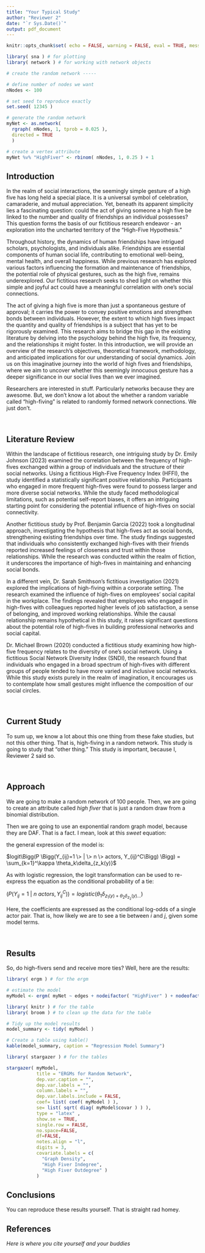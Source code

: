 ```yaml
---
title: "Your Typical Study"
author: "Reviewer 2"
date: "`r Sys.Date()`"
output: pdf_document
---
```


```r

knitr::opts_chunk$set( echo = FALSE, warning = FALSE, eval = TRUE, message = FALSE )

```

```r

library( sna ) # for plotting
library( network ) # for working with network objects

# create the random network -----

# define number of nodes we want
nNodes <- 100

# set seed to reproduce exactly
set.seed( 12345 )

# generate the random network
myNet <- as.network( 
  rgraph( nNodes, 1, tprob = 0.025 ), 
  directed = TRUE 
  )

# create a vertex attribute
myNet %v% "HighFiver" <- rbinom( nNodes, 1, 0.25 ) + 1

```

## Introduction

In the realm of social interactions, the seemingly simple gesture of a high five has long held a special place. It is a universal symbol of celebration, camaraderie, and mutual appreciation. Yet, beneath its apparent simplicity lies a fascinating question: could the act of giving someone a high five be linked to the number and quality of friendships an individual possesses? This question forms the basis of our fictitious research endeavor - an exploration into the uncharted territory of the "High-Five Hypothesis."

Throughout history, the dynamics of human friendships have intrigued scholars, psychologists, and individuals alike. Friendships are essential components of human social life, contributing to emotional well-being, mental health, and overall happiness. While previous research has explored various factors influencing the formation and maintenance of friendships, the potential role of physical gestures, such as the high five, remains underexplored. Our fictitious research seeks to shed light on whether this simple and joyful act could have a meaningful correlation with one's social connections.

The act of giving a high five is more than just a spontaneous gesture of approval; it carries the power to convey positive emotions and strengthen bonds between individuals. However, the extent to which high fives impact the quantity and quality of friendships is a subject that has yet to be rigorously examined. This research aims to bridge this gap in the existing literature by delving into the psychology behind the high five, its frequency, and the relationships it might foster. In this introduction, we will provide an overview of the research's objectives, theoretical framework, methodology, and anticipated implications for our understanding of social dynamics. Join us on this imaginative journey into the world of high fives and friendships, where we aim to uncover whether this seemingly innocuous gesture has a deeper significance in our social lives than we ever imagined.

Researchers are interested in stuff. Particularly networks because they are awesome. But, we don't know a lot about the whether a random variable called "high-fiving" is related to randomly formed network connections. We just don't. 

<br>

## Literature Review

Within the landscape of fictitious research, one intriguing study by Dr. Emily Johnson (2023) examined the correlation between the frequency of high-fives exchanged within a group of individuals and the structure of their social networks. Using a fictitious High-Five Frequency Index (HFFI), the study identified a statistically significant positive relationship. Participants who engaged in more frequent high-fives were found to possess larger and more diverse social networks. While the study faced methodological limitations, such as potential self-report biases, it offers an intriguing starting point for considering the potential influence of high-fives on social connectivity.

Another fictitious study by Prof. Benjamin Garcia (2022) took a longitudinal approach, investigating the hypothesis that high-fives act as social bonds, strengthening existing friendships over time. The study findings suggested that individuals who consistently exchanged high-fives with their friends reported increased feelings of closeness and trust within those relationships. While the research was conducted within the realm of fiction, it underscores the importance of high-fives in maintaining and enhancing social bonds.

In a different vein, Dr. Sarah Smithson's fictitious investigation (2021) explored the implications of high-fiving within a corporate setting. The research examined the influence of high-fives on employees' social capital in the workplace. The findings revealed that employees who engaged in high-fives with colleagues reported higher levels of job satisfaction, a sense of belonging, and improved working relationships. While the causal relationship remains hypothetical in this study, it raises significant questions about the potential role of high-fives in building professional networks and social capital.

Dr. Michael Brown (2020) conducted a fictitious study examining how high-five frequency relates to the diversity of one's social network. Using a fictitious Social Network Diversity Index (SNDI), the research found that individuals who engaged in a broad spectrum of high-fives with different groups of people tended to have more varied and inclusive social networks. While this study exists purely in the realm of imagination, it encourages us to contemplate how small gestures might influence the composition of our social circles.

<br>

## Current Study

To sum up, we know a lot about this one thing from these fake studies, but not this other thing. That is, high-fiving in a random network. This study is going to study that "other thing." This study is important, because I, Reviewer 2 said so. 

<br>

## Approach

We are going to make a random network of 100 people. Then, we are going to create an attribute called *high fiver* that is just a random draw from a binomial distribution. 

Then we are going to use an exponential random graph model, because they are DAF. That is a fact. I mean, look at this *sweet* equation:

the general expression of the model is:  

$logit\Bigg(P \Bigg(Y_{ij}=1 \> | \> n \> actors, Y_{ij}^C\Bigg) \Bigg) = \sum_{k=1}^\kappa \theta_k\delta_{z_k(y)}$  

As with logistic regression, the logit transformation can be used to re-express the equation as the conditional probability of a tie:


$\Bigg(P \Bigg(Y_{ij}=1 \> | \> n \> actors, Y_{ij}^C\Bigg) \Bigg) = logistic(\theta_1\delta_{z_1(y)+\theta_2\delta_{z_2}(y)...})$   

Here, the coefficients are expressed as the conditional log-odds of a single actor pair. That is, how likely we are to see a tie between *i* and *j*, given some model terms.

<br>

## Results

So, do high-fivers send and receive more ties? Well, here are the results:



```r

library( ergm ) # for the ergm

# estimate the model
myModel <- ergm( myNet ~ edges + nodeifactor( "HighFiver" ) + nodeofactor( "HighFiver" ) )

```


```r

library( knitr ) # for the table
library( broom ) # to clean up the data for the table

# Tidy up the model results
model_summary <- tidy( myModel )

# Create a table using kable()
kable(model_summary, caption = "Regression Model Summary")


```



```r

library( stargazer ) # for the tables

stargazer( myModel,
           title = "ERGMs for Random Network",
           dep.var.caption = "",
           dep.var.labels = "",
           column.labels = "",
           dep.var.labels.include = FALSE,
           coef= list( coef( myModel ) ),
           se= list( sqrt( diag( myModel$covar ) ) ),
           type = "latex" ,
           show.se = TRUE,
           single.row = FALSE,
           no.space=FALSE,
           df=FALSE,
           notes.align = "l",
           digits = 3,
           covariate.labels = c( 
             "Graph Density",
             "High Fiver Indegree",
             "High Fiver Outdegree" )
           )

```

## Conclusions

You can reproduce these results yourself. That is straight rad homey. 

## References

*Here is where you cite yourself and your buddies*
